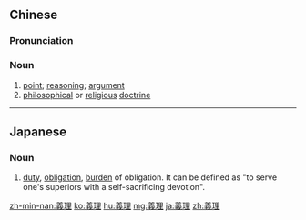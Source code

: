 {{also|义理}}
==Chinese==
{{zh-forms|s=义理}}

===Pronunciation===
{{zh-pron
|m=yìlǐ
|c=ji6 lei5
|mn=qz,tw,xm,zz:gī-lí
|cat=n
}}

===Noun===
{{zh-noun}}

# [[point]]; [[reasoning]]; [[argument]] {{gloss|for a speech, essay, text, etc.}}
# [[philosophical]] or [[religious]] [[doctrine]]

----

==Japanese==
{{wikipedia|lang=ja}}
{{ja-kanjitab|義|理}}

===Noun===
{{ja-noun|ぎり}}

# [[duty]], [[obligation]], [[burden]] of obligation. It can be defined as "to serve one's superiors with a self-sacrificing devotion".

[[zh-min-nan:義理]]
[[ko:義理]]
[[hu:義理]]
[[mg:義理]]
[[ja:義理]]
[[zh:義理]]